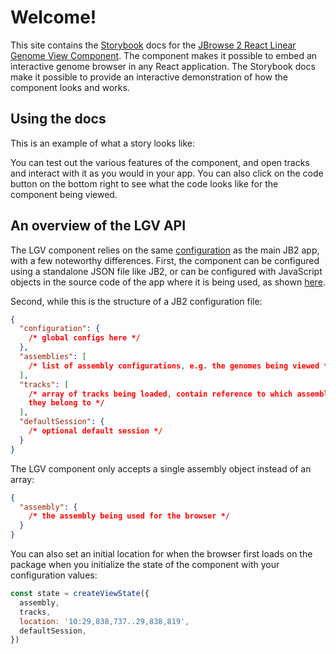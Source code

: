 
<Meta title="Getting Started" />

# Welcome!

This site contains the [Storybook](https://storybook.js.org/) docs for the
[JBrowse 2 React Linear Genome View Component](https://www.npmjs.com/package/@jbrowse/react-linear-genome-view).
The component makes it possible to embed an interactive genome browser in any
React application.
The Storybook docs make it possible to provide an interactive demonstration of
how the component looks and works.

## Using the docs

This is an example of what a story looks like:

<Canvas>
  <Story id="linear-view--one-linear-genome-view" />
</Canvas>

You can test out the various features of the component, and open tracks and interact with
it as you would in your app.
You can also click on the code button on the bottom right to see what the code looks
like for the component being viewed.

## An overview of the LGV API

The LGV component relies on the same [configuration](https://jbrowse.org/jb2/docs/config_guide)
as the main JB2 app, with a few noteworthy differences.
First, the component can be configured using a standalone JSON file like JB2, or can be
configured with JavaScript objects in the source code of the app where it is being used, as
shown [here](https://github.com/GMOD/jbrowse-components/blob/HEAD/products/jbrowse-react-linear-genome-view/docs/example.md).

Second, while this is the structure of a JB2 configuration file:

```json
{
  "configuration": {
    /* global configs here */
  },
  "assemblies": [
    /* list of assembly configurations, e.g. the genomes being viewed */
  ],
  "tracks": [
    /* array of tracks being loaded, contain reference to which assembl(y/ies)
    they belong to */
  ],
  "defaultSession": {
    /* optional default session */
  }
}
```

The LGV component only accepts a single assembly object instead of an array:

```json
{
  "assembly": {
    /* the assembly being used for the browser */
  }
}
```

You can also set an initial location for when the browser first loads on the package
when you initialize the state of the component with your configuration values:

```js
const state = createViewState({
  assembly,
  tracks,
  location: '10:29,838,737..29,838,819',
  defaultSession,
})
```
